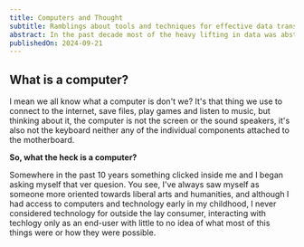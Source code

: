 ```yaml
---
title: Computers and Thought
subtitle: Ramblings about tools and techniques for effective data transformation.
abstract: In the past decade most of the heavy lifting in data was abstracted away, what remains is a need practical data modeling.
publishedOn: 2024-09-21
---
```


## What is a computer?

I mean we all know what a computer is don't we? It's that thing we use to connect to
the internet, save files, play games and listen to music, but thinking about it, the
computer is not the screen or the sound speakers, it's also not the keyboard neither
any of the individual components attached to the motherboard.

**So, what the heck is a computer?**

Somewhere in the past 10 years something clicked inside me and I began asking myself
that ver quesion. You see, I've always saw myself as someone more oriented towards
liberal arts and humanities, and although I had access to computers and technology
early in my childhood, I never considered technology for outside the lay consumer,
interacting with techlogy only as an end-user with little to no idea of what most of
this things were or how they were possible.

